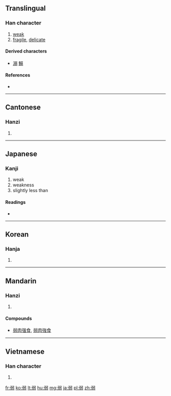 ==Translingual==

===Han character===
{{Han char|rn=57|rad=弓|as=07|sn=10|four=1712<sub>7</sub>|canj=弓一弓戈一 (NMNIM)}}

# [[weak]]
# [[fragile]], [[delicate]]

====Derived characters====
* [[溺]] [[鰯]]

====References====
* {{Han ref|kx=0358.240|dkj=09791|dj=0675.170|hdz=20996.160|uh=5F31|ud=24369|bh=AE7A|bd=44666}}

----

==Cantonese==

===Hanzi===
{{yue-hanzi|jyut=|y=yeuk6}}

# {{defn|lang=yue|sort=弓07}}

----

==Japanese==

===Kanji===
{{ja-kanji|grade=2|rs=弓07}}

# weak
# weakness
# slightly less than

====Readings====
* {{ja-readings|on=[[じゃく]] (jaku), [[にゃく]] (nyaku)|kun=[[よわい]] (yowai), [[よわる]] (yowaru), [[よわまる]] (yowamaru)}}

----

==Korean==

===Hanja===
{{ko-hanja|hangeul=약|eumhun=|rv=yak|mr=yak|y=yak}}

# {{defn|lang=ko|sort=弓07}}

----

==Mandarin==

===Hanzi===
{{cmn-hanzi|pin=[[ruò]] ([[ruo4]])|wg=jo<sup>4</sup>}}

# {{defn|lang=cmn|sort=弓07}}

====Compounds====
* [[弱肉强食]], [[弱肉強食]]

----

==Vietnamese==

===Han character===
{{vi-hantu|[[nhược]], [[ních]]|rs=弓07}}

# {{defn|lang=vi|sort=弓07}}

[[fr:弱]]
[[ko:弱]]
[[lt:弱]]
[[hu:弱]]
[[mg:弱]]
[[ja:弱]]
[[pl:弱]]
[[zh:弱]]